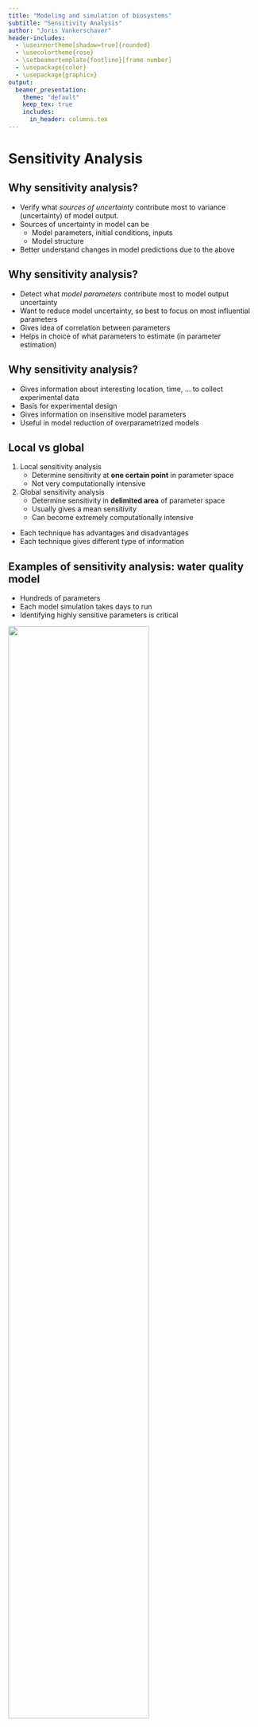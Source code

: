 ```yaml
---
title: "Modeling and simulation of biosystems"
subtitle: "Sensitivity Analysis"
author: "Joris Vankerschaver"
header-includes:
  - \useinnertheme[shadow=true]{rounded}
  - \usecolortheme{rose}
  - \setbeamertemplate{footline}[frame number]
  - \usepackage{color}
  - \usepackage{graphicx}
output: 
  beamer_presentation:
    theme: "default"
    keep_tex: true
    includes:
      in_header: columns.tex
---
```


# Sensitivity Analysis

## Why sensitivity analysis?

- Verify what _sources of uncertainty_ contribute most to variance (uncertainty) of model output.
- Sources of uncertainty in model can be
    - Model parameters, initial conditions, inputs
    - Model structure
- Better understand changes in model predictions due to the above

## Why sensitivity analysis?

- Detect what _model parameters_ contribute most to model output uncertainty 
- Want to reduce model uncertainty, so best to focus on most influential parameters 
- Gives idea of correlation between parameters 
- Helps in choice of what parameters to estimate (in parameter estimation)

## Why sensitivity analysis?

- Gives information about interesting location, time, ... to collect experimental data
- Basis for experimental design
- Gives information on insensitive model parameters
- Useful in model reduction of overparametrized models

## Local vs global

1. Local sensitivity analysis
    - Determine sensitivity at **one certain point** in parameter space
    - Not very computationally intensive
    \newline
2. Global sensitivity analysis
    - Determine sensitivity in **delimited area** of parameter space
    - Usually gives a mean sensitivity
    - Can become extremely computationally intensive

- Each technique has advantages and disadvantages
- Each technique gives different type of information
    
## Examples of sensitivity analysis: water quality model

::::::: {.cols data-latex=""}
::: {.col data-latex="{0.55\textwidth}"}

- Hundreds of parameters
- Each model simulation takes days to run
- Identifying highly sensitive parameters is critical

![](./images/03e-sensitivity/wqm-model.png){width=75% align="center"}
:::

::: {.col data-latex="{0.05\textwidth}"}
\mbox{}
:::
::: {.col data-latex="{0.55\textwidth}"}

![](./images/03e-sensitivity/wqm-river.png){width=75%}
![](./images/03e-sensitivity/wqm-parameters.png){width=75%}

:::
::::::

\scriptsize
Source: *Developing a cloud-based toolbox for sensitivity analysis of a water quality model* (S. Kim et al, Environmental Modeling and Software, 2021)


## Examples of sensitivity analysis: cell signaling

Toll-like signaling pathway:

- Cellular response to external stimuli (e.g. infection)
- Central role for NF-$\kappa$B transcription factor
- Shuttles back and forth between cytoplasm and nucleus

\centering
![](./images/03e-sensitivity/nf-kappa-b-model.png){width=60%}

\scriptsize    
Source: Images from _Fundamentals of Systems Biology_, M. Covert, CRC Press, 2014.


## Examples of sensitivity analysis: cell signaling

Hoffmann-Levchenko (2005): Computational model for NF-$\kappa$B

::::::: {.cols data-latex=""}
::: {.col data-latex="{0.48\textwidth}"}

- 25 ODEs, 36 parameters
- Models protein production, degradation, transport
- Important role for **parameter estimation** and **sensitivity analysis**

:::

::: {.col data-latex="{0.05\textwidth}"}
\mbox{}
:::

::: {.col data-latex="{0.48\textwidth}"}
![](./images/03e-sensitivity/nf-kappa-b-equations.png)
:::
::::::

\scriptsize    
Source: Images from _Fundamentals of Systems Biology_, M. Covert, CRC Press, 2014.


## Examples of sensitivity analysis: cell signaling

Sensitivity analysis: which parameters affect the model the most?

- Transcription rate: affects output a lot (**sensitive**)
- Degradation rate: relatively **insensitive**

Gives rough idea, needs to be corroborated with full model.

::::::: {.cols data-latex=""}
::: {.col data-latex="{0.48\textwidth}"}
![](./images/03e-sensitivity/nf-kappa-b-oscillations.png){width=90%}
:::

::: {.col data-latex="{0.05\textwidth}"}
\mbox{}
:::

::: {.col data-latex="{0.48\textwidth}"}
![](./images/03e-sensitivity/nf-kappa-b-sensitivity.png)
:::
::::::

\scriptsize    
Source: Images from _Fundamentals of Systems Biology_, M. Covert, CRC Press, 2014.

    
# Local sensitivity analysis    

## Local sensitivity analysis

- How sensitive is model output ($y$) to changes of model parameter ($\theta$) at one single point in parameter space
- Mathematically: partial derivative of variable to parameter (_absolute sensitivity_, 1 number) at single point in parameter space
$$\frac{\partial y}{\partial \theta}$$
- Dynamical models: $y$ varies over time, hence also sensitivity varies over time $\rightarrow$ _(absolute) sensitivity function_ 
$$\frac{\partial y(t)}{\partial \theta}=S(t)$$
- For a single output, sensitivity functions for each individual parameter $\theta_j$ can be determined

## Local sensitivity analysis: absolute sensitivity

- Often $y(t)$ can only be numerically determined, then also $S(t)$
- Finite difference method: \alert{forward difference}
\[
\left.\frac{\Delta y(t)}{\Delta \theta_j}\right|_+  
  =  \frac{y(t,\theta_j+\Delta\theta_j)-y(t,\theta_j)}{\Delta\theta_j}
\]

- Finite difference method: \alert{backward difference}
\[
\left.\frac{\Delta y(t)}{\Delta \theta_j}\right|_-  
  = \frac{y(t,\theta_j)-y(t,\theta_j-\Delta\theta_j)}{\Delta\theta_j}
\]


## Local sensitivity analysis: absolute sensitivity

- How to choose perturbation $\Delta\theta_j$?
  - Too large: approximation is not good
  - Too small: numerical instabilities will set in.
- In practice, choose $\Delta \theta_j$ \alert{small} and \alert{fixed}, e.g.
\[
   \Delta \theta_j = 10^{-6}.
\]

\begin{exampleblock}{Convergence}
  Both the forward and the backward difference agree with the derivative up to
  order $\Delta \theta_j$:
  \[
  \frac{\partial y(t)}{\partial \theta_j} = 
    \left.\frac{\Delta y(t)}{\Delta \theta_j}\right|_+
    + \mathcal{O}(\Delta \theta_j), \quad
  \frac{\partial y(t)}{\partial \theta_j} = 
    \left.\frac{\Delta y(t)}{\Delta \theta_j}\right|_-  
    + \mathcal{O}(\Delta \theta_j).
  \]
\end{exampleblock}


## Local sensitivity analysis: absolute sensitivity

- Finite difference method: \alert{central difference}
\[
\frac{\Delta y(t)}{\Delta \theta_j} =   
    \frac{y(t,\theta_j+\Delta\theta_j) - y(t,\theta_j-\Delta\theta_j)}{2\Delta\theta_j}
\]

\begin{exampleblock}{Convergence}
  The central difference agrees with the derivative up to
  order $(\Delta \theta_j)^2$:
  \[
  \frac{\partial y(t)}{\partial \theta_j} = 
    \frac{\Delta y(t)}{\Delta \theta_j}
    + \mathcal{O}((\Delta \theta_j)^2).
  \]
\end{exampleblock}

## Local sensitivity analysis: relative sensitivity

- Want to compare sensitivities of different combinations of outputs and parameters 
\newline
- Absolute sensitivity is influenced by magnitude of variable/parameter
\newline
- Use **relative sensitivity**

## Local sensitivity analysis: relative sensitivity

- Relative sensitivity w.r.t. parameter $\dfrac{\partial y(t)}{\partial \theta_j} \cdot \theta_j$ \newline
Compare sensitivity of _same variable_ w.r.t. _different parameters_
\newline
- Relative sensitivity w.r.t. variable $\dfrac{\partial y_i(t)}{\partial \theta} \cdot \dfrac{1}{y_i}$ \newline
Compare sensitivity of _different variables_ w.r.t. _same parameter_
\newline
- Total relative sensitivity $\dfrac{\partial y_i(t)}{\partial \theta_j} \cdot \dfrac{\theta_j}{y_i}$ \newline
Compare all sensitivities, i.e., relative w.r.t. parameter and variable

## Local sensitivity analysis

- Relative sensitivities allow to __rank sensitivities__
    - Choice parameters for parameter estimation
    - Choice parameters for model reduction
    - Choice for additional measurement or experimental determination of parameter (reduce sources of uncertainty)
- Ranking __depends on nominal value of parameter__, can be different at different position in parameter space
- How to compare continuous sensitivity functions?
- Interest in specific time points
    - Where measurements are available
    - Where measurements will be collected
    
## Local sensitivity analysis

- Create generic model with
    - Outputs $y_i$, $i=1,\ldots,v$
    - Parameters $\theta_j$, $j=1,\ldots,p$
    - Moments of measurements $t_k$, $k=1,\ldots,N$
- Total relative sensitivity of variable $y_i$ w.r.t. parameter $\theta_j$ at moment $t_k$
$$
S_{i,j,k}=\dfrac{\partial y_i(t_k)}{\partial \theta_j} \cdot \dfrac{\theta_j}{y_i}
$$

## Local sensitivity analysis

Importance parameter is determined by its impact on _all_ variables \newline
$\rightarrow$ sum and average over all variables \newline
$\rightarrow$ take sign into account (square and root)\newline
__root mean square sensitivity for parameter__ $\theta_j$
$$
\delta_{j,k}^{rmsq}=\sqrt{\dfrac{\sum_{i=1}^vS_{i,j,k}^2}{v}}
$$
\ \newline
$\delta_{j,k}^{rmsq}$ can be very variable from moment to moment \newline
$\rightarrow$ sum and average over all time points\newline
__time mean root mean square sensitivity for parameter__ $\theta_j$
$$
\delta_j^{rmsq} = \dfrac{1}{N}\sum_{k=1}^N \delta_{j,k}^{rmsq}
$$

## Local sensitivity analysis

- Gives one single measure for sensitivity of parameter
- Use this measure to determine importance of parameter
- Obtained value depends on
    - nominal parameter value: nonlinear models give different values at different location in parameter space (see also global sensitivity analysis)
    - choice of time points is arbitrary: this can lead to different set of parameters that are best estimated using dataset (see also identifiability)
- Modifications can be defined based on application/goal


# Side track: Monte Carlo simulation

## Monte Carlo simulation technique


::::::: {.cols data-latex=""}
::: {.col data-latex="{0.65\textwidth}"}

- Computational algorithm, based on 
  - Large number of simulations (thousands to millions)
  - Repeated random sampling
- Used for modeling of
  - Climate and environment
  - Nuclear reactions
  - Financial systems
  - Molecular dynamics
  - ...
- In this course:
  - Global sensitivity analysis
  - Uncertainty analysis
    
:::

::: {.col data-latex="{0.05\textwidth}"}
\mbox{}
:::
::: {.col data-latex="{0.32\textwidth}"}
![](./images/03e-sensitivity/mc-casino.png)
![](./images/03e-sensitivity/mc-atomic-bomb.png)
:::
::::::
    
## Principles behind Monte Carlo

Algorithm:

1. Draw random parameter samples
2. For each sample, run simulation
3. Aggregate results of simulations into quantity of interest (e.g. mean)
    
Advantages:

- Easy to implement/understand
- Applicable to wide range of problems (model-agnostic)

Disadvantages:

- Relatively slow convergence (many simulations needed)
- Requires information about parameter distributions
    
## Example: computing $\pi$

- Drop points uniformly at random in the square $[-1, 1] \times [-1, 1]$
- Count fraction for which $x^2 + y^2 < 1$
- As $N \to \infty$, gives approximation for $\pi/4$.

::::::: {.cols data-latex=""}
::: {.col data-latex="{0.38\textwidth}"}
![](./images/03e-sensitivity/mc-circle.png)
:::

::: {.col data-latex="{0.05\textwidth}"}
\mbox{}
:::

::: {.col data-latex="{0.58\textwidth}"}
![](./images/03e-sensitivity/mc-pi-over-4.png)
:::
::::::

App available at [https://shiny-stats.fly.dev/monte-carlo/](https://shiny-stats.fly.dev/monte-carlo/).

# Global sensitivity analysis (GSA)

## Global sensitivity analysis (GSA)

- Measure for sensitivity in delimited area in parameter space
- PDFs for parameters need to be chosen/found (same as for uncertainty analysis)

3 techniques will be discussed:

- Standardized regression coefficients
- Screening techniques
- Variance decomposition

## GSA: Standardized regression coefficients

- Linear regression of Monte Carlo simulations
- Each line is simulation of variable $y$ for different parameter set $\Theta$, i.e., other point in parameter space

```r
source("./scripts/03a-parameter-estimation/SP-GSA.R")
```

```r
plot_mc_do +
  theme(text = element_text(size = 20))
```

- Figure: 100 simulations of dissolved oxygen, with $k_1, k_2$ sampled uniformly between $0.1$ and $0.8$.

## GSA: Standardized regression coefficients

- Linear regression at certain time point gives
$$Y = \Theta \cdot B + E$$
$$
\left[ \begin{array}{c}
y_1 \\ y_2 \\ \vdots \\ y_n
\end{array} \right] = 
\left[ \begin{array}{ccccc}
1 & \theta_{11} & \theta_{12} & \ldots & \theta_{1p} \\ 
1 & \theta_{21} & \theta_{22} & \ldots & \theta_{2p} \\ 
\vdots & \vdots & \vdots & & \vdots \\
1 & \theta_{n1} & \theta_{n2} & \ldots & \theta_{np} 
\end{array} \right] \
\left[ \begin{array}{c}
b_0 \\ b_1 \\ \vdots \\ b_p
\end{array} \right] +
\left[ \begin{array}{c}
\epsilon_1 \\ \epsilon_2 \\ \vdots \\ \epsilon_n
\end{array} \right]
$$

- Solve for $b_i$ by minimizing $E^2=(Y-\Theta\cdot B)^2$:
\[
  B = (\Theta^T \Theta)^{-1} \Theta^T Y.
\]
- $b_i$ gives respective contribution of parameter $\theta_i$ in explaining variance of $y$

## GSA: Standardized regression coefficients

- Correct for spread on both parameter and output
- Recalculate elements of $B$ to $SRC$s
$$
SRC_{\theta_i} = b_i \cdot \dfrac{\sigma_{\theta_i}}{\sigma_y}
$$
- Standard deviations from 
    - vector $Y$ for output
    - resp. $2^{nd}$ to $(p+1)^{st}$ column of matrix $\Theta$ for different parameters

## GSA: Standardized regression coefficients

- For linear model in parameters that were examined, the total variance is explained by $SRC$s
$$\sum_i SRC_{\theta_i}^2=1$$
- For nonlinear models (in the parameters) _not_ all variance will be explained. The part that is explained is given by determination coefficient
$$R^2=\sum_{i=1}^n \dfrac{(\hat{y}_i-\overline{y})^2}{(y_i-\overline{y})^2}$$
- $\hat{y}_i$: prediction by regression model
- Technique only valid if $R^2 > 0.7$

## GSA: Screening techniques

- Goal: obtain idea of importance of model parameters using only a limited number of simulations
- Example of technique: Morris screening
- Calculation of _elementary effect_ for $\theta_i$
$$EE_{\theta_i} = \dfrac{y(\theta_i+\Delta)-y(\theta)}{\Delta}$$
- $\Delta$ is a predetermined step size in parameter
- Remark analogy with local sensitivity, however, step size much larger

## GSA: Morris screening

- Assume 2 parameters $\theta_1$ and $\theta_2$
- Locations in parameters space chosen systematically

\begin{figure}
\includegraphics[width=.7\textwidth]{images/temp/052.pdf}
\end{figure}

## GSA: Morris screening

- Vector of $EE$ (in this case 4)
- Statistical analysis of this vector
    - $\mu_{EE_{\theta_i}}$: indication on average effect of this parameter over entire parameter space; large value means important parameter and vice versa
    - $\sigma_{EE_{\theta_i}}$: information about linear behaviour of parameter; large value means nonlinear parameter or parameter involved in interactions with other parameters
- Do same for $\theta_2$

## GSA: Morris screening

- Normally 2 simulations needed per $EE$
- 1991: Morris introduced more efficient way

\begin{figure}
\includegraphics[width=.7\textwidth]{images/temp/053.pdf}
\end{figure}

- Number of simulations: 
\begin{center}
(number $EE$ per parameter)$\cdot$(number parameters +1)
\end{center}

## GSA: Variance decomposition

- Goal: find share of each model parameter in variance of model output
- Used for models that are strongly nonlinear or nonmonotonous
- Example of model with 3 paramaters:
$$\sigma_y^2=\sigma_1^2+\sigma_2^2+\sigma_3^2+\sigma_{12}^2+\sigma_{13}^2+\sigma_{23}^2+\sigma_{123}^2$$
- Normalisation (i.e., divide by $\sigma_y^2$) gives _sensitivity indices_
$$1=S_1+S_2+S_3+S_{12}+S_{13}+S_{23}+S_{123}$$
\ \newline 

- Indicate which fraction of total variance is determined by certain parameter or parameter combination

## GSA: Variance decomposition

- _Total sensitivity indices_
\begin{eqnarray*}
S_{T1} & = & S_1 + S_{12} + S_{13} + S_{123} \\
S_{T2} & = & S_2 + S_{12} + S_{23} + S_{123} \\
S_{T3} & = & S_3 + S_{13} + S_{23} + S_{123} 
\end{eqnarray*}
- Give total contribution of a certain parameter, including interaction effects
- Watch out: some contributions are counted multiple times, hence sum of all total sensitivity indices is no longer 1

## GSA: Variance decomposition

- Two techniques:
    - FAST (Fourier Amplitude Sensitivity Test): uses Fourier decomposition of model output; can determine first order effects (total effects $\rightarrow$ extendedFAST); computationally intensive ((ten) thousands of simulations)
    - Sobol indices: uses multiple integrals, both first order and higher order effects; computationally expensive; less efficient than FAST
